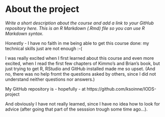 
# About the project

*Write a short description about the course and add a link to your GitHub repository here. This is an R Markdown (.Rmd) file so you can use R Markdown syntax.*

Honestly - I have no faith in me being able to get this course done: my technical skills just are not enough :-( 

I was really excited when I first learned about this course and even more excited, when I read the first few chapters of Kimmo's and Brian's book, but just trying to get R, RStudio and GitHub installed made me so upset. (And no, there was no help fromt the questions asked by others, since I did not understand neither questions nor answers.)

My GitHub repository is - hopefully - at https://github.com/ksoinne/IODS-project

And obviously I have not really learned, since I have no idea how to look for advice (after going that part of the sesssion trough some time ago...).

